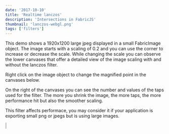 ```yaml
---
date: '2017-10-10'
title: 'Realtime lanczos'
description: 'Intersections in FabricJS'
thumbnail: 'lanczos-webgl.png'
tags: ['filters']
---
```



This demo shows a 1920x1200 large jpeg displayed in a small FabricImage object.
The image starts with a scaling of 0.2 and you can use the corner to increase or decrease the scale.
While changing the scale you can observe the lower canvases that offer a detailed view of the image scaling with and without the lanczos filter.

Right click on the image object to change the magnified point in the canvases below.

On the right of the canvases you can see the number and values of the taps used for the filter.
The more you shrink the image, the more taps, the more performance hit but also the smoother scaling.

This filter affects performace, you may consider it if your application is exporting small png or jpegs but is using large images.

<canvas id="canvas" width="800" height="500"></canvas>
<div class="flexH">
	<div class="flexV">
		<canvas id="c" width="550" height="400" style="border:1px solid #ccc"></canvas>
		<canvas id="b" width="550" height="400" style="border:1px solid #ccc"></canvas>
	</div>
	<pre id="log" ></pre>
</div>
<CodeEditor code={code} canvasId="canvas" client:idle>
  
</CodeEditor>